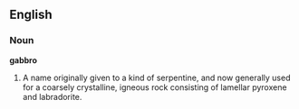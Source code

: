 ==English==

===Noun===

'''gabbro'''

#A name originally given to a kind of serpentine, and now generally used for a coarsely crystalline, igneous rock consisting of lamellar pyroxene and labradorite.